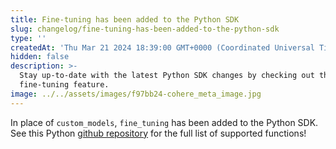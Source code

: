 ```yaml
---
title: Fine-tuning has been added to the Python SDK
slug: changelog/fine-tuning-has-been-added-to-the-python-sdk
type: ''
createdAt: 'Thu Mar 21 2024 18:39:00 GMT+0000 (Coordinated Universal Time)'
hidden: false
description: >-
  Stay up-to-date with the latest Python SDK changes by checking out the new
  fine-tuning feature.
image: ../../assets/images/f97bb24-cohere_meta_image.jpg
---
```

In place of `custom_models`, `fine_tuning` has been added to the Python SDK. See this Python [github repository](https://github.com/cohere-ai/cohere-python/tree/main/src/cohere/finetuning) for the full list of supported functions!
